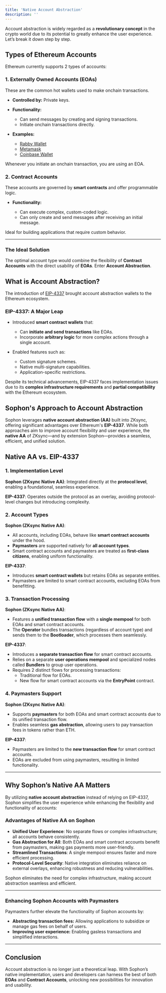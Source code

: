 ```yaml
---
title: 'Native Account Abstraction'
description: ''
---
```


Account abstraction is widely regarded as a **revolutionary concept** in the crypto world due to its potential to greatly enhance the user experience. Let’s break it down step by step.

## Types of Ethereum Accounts

Ethereum currently supports 2 types of accounts:

### **1. Externally Owned Accounts (EOAs)**

These are the common hot wallets used to make onchain transactions.

- **Controlled by:** Private keys.
- **Functionality:**

  - Can send messages by creating and signing transactions.
  - Initiate onchain transactions directly.

- **Examples:**

  - [Rabby Wallet](https://rabby.io/)
  - [Metamask](https://metamask.io/)
  - [Coinbase Wallet](https://www.coinbase.com/wallet)

<Note>Whenever you initiate an onchain transaction, you are using an EOA.</Note>

### **2. Contract Accounts**

These accounts are governed by **smart contracts** and offer programmable logic.

- **Functionality:**

  - Can execute complex, custom-coded logic.
  - Can only create and send messages after receiving an initial message.

<Tip>Ideal for building applications that require custom behavior.</Tip>

---

### **The Ideal Solution**

The optimal account type would combine the flexibility of **Contract Accounts** with the direct usability of **EOAs**. Enter **Account Abstraction**.

## What is Account Abstraction?

The introduction of [EIP-4337](https://www.erc4337.io/docs) brought account abstraction wallets to the Ethereum ecosystem.

### **EIP-4337: A Major Leap**

- Introduced **smart contract wallets** that:

  - Can **initiate and send transactions** like EOAs.
  - Incorporate **arbitrary logic** for more complex actions through a single account.

- Enabled features such as:

  - Custom signature schemes.
  - Native multi-signature capabilities.
  - Application-specific restrictions.

<Warning>Despite its technical advancements, EIP-4337 faces implementation issues due to its **complex infrastructure requirements** and **partial compatibility** with the Ethereum ecosystem.</Warning>

## Sophon's Approach to Account Abstraction

Sophon leverages **native account abstraction (AA)** built into ZKsync, offering significant advantages over Ethereum's **EIP-4337**. While both approaches aim to improve account flexibility and user experience, the **native AA** of ZKsync—and by extension Sophon—provides a seamless, efficient, and unified solution.

## Native AA vs. EIP-4337

### **1. Implementation Level**

**Sophon (ZKsync Native AA)**: Integrated directly at the **protocol level**, enabling a foundational, seamless experience.

**EIP-4337**: Operates outside the protocol as an overlay, avoiding protocol-level changes but introducing complexity.

### **2. Account Types**

**Sophon (ZKsync Native AA)**:

- All accounts, including EOAs, behave like **smart contract accounts** under the hood.
- **Paymasters** are supported natively for **all account types**.
- Smart contract accounts and paymasters are treated as **first-class citizens**, enabling uniform functionality.

**EIP-4337**:

- Introduces **smart contract wallets** but retains EOAs as separate entities.
- Paymasters are limited to smart contract accounts, excluding EOAs from benefitting.

### **3. Transaction Processing**

**Sophon (ZKsync Native AA)**:
- Features a **unified transaction flow** with a **single mempool** for both EOAs and smart contract accounts.
- The **Operator** bundles transactions (regardless of account type) and sends them to the **Bootloader**, which processes them seamlessly.

**EIP-4337**:

- Introduces a **separate transaction flow** for smart contract accounts.
- Relies on a separate **user operations mempool** and specialized nodes called **Bundlers** to group user operations.
- Requires 2 distinct flows for processing transactions:
  - Traditional flow for EOAs.
  - New flow for smart contract accounts via the **EntryPoint** contract.

### **4. Paymasters Support**

**Sophon (ZKsync Native AA)**:

- Supports **paymasters** for both EOAs and smart contract accounts due to its unified transaction flow.
- Enables seamless **gas abstraction**, allowing users to pay transaction fees in tokens rather than ETH.

**EIP-4337**:

- Paymasters are limited to the **new transaction flow** for smart contract accounts.
- EOAs are excluded from using paymasters, resulting in limited functionality.

---

## Why Sophon’s Native AA Matters

By utilizing **native account abstraction** instead of relying on EIP-4337, Sophon simplifies the user experience while enhancing the flexibility and functionality of accounts:

### **Advantages of Native AA on Sophon**

- **Unified User Experience**: No separate flows or complex infrastructure; all accounts behave consistently.
- **Gas Abstraction for All**: Both EOAs and smart contract accounts benefit from paymasters, making gas payments more user-friendly.
- **Streamlined Transactions**: A single mempool ensures faster and more efficient processing.
- **Protocol-Level Security**: Native integration eliminates reliance on external overlays, enhancing robustness and reducing vulnerabilities.

<Note>Sophon eliminates the need for complex infrastructure, making account abstraction seamless and efficient.</Note>

---

### **Enhancing Sophon Accounts with Paymasters**

Paymasters further elevate the functionality of Sophon accounts by:

- **Abstracting transaction fees:** Allowing applications to subsidize or manage gas fees on behalf of users.
- **Improving user experience:** Enabling gasless transactions and simplified interactions.

---

## Conclusion

Account abstraction is no longer just a theoretical leap. With Sophon’s native implementation, users and developers can harness the best of both **EOAs** and **Contract Accounts**, unlocking new possibilities for innovation and usability.
